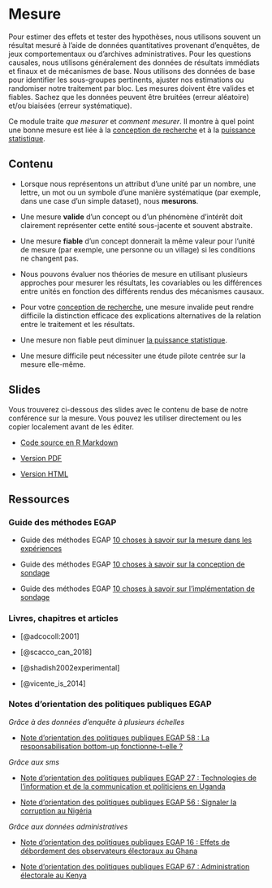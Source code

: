 # Mesure {.tabset}

Pour estimer des effets et tester des hypothèses, nous utilisons souvent un résultat mesuré à l'aide de données quantitatives provenant d'enquêtes, de jeux comportementaux ou d'archives administratives. Pour les questions causales, nous utilisons généralement des données de résultats immédiats et finaux et de mécanismes de base. Nous utilisons des données de base pour identifier les sous-groupes pertinents, ajuster nos estimations ou randomiser notre traitement par bloc. Les mesures doivent être valides et fiables. Sachez que les données peuvent être bruitées (erreur aléatoire) et/ou biaisées (erreur systématique).

Ce module traite *que mesurer* et *comment mesurer*. Il montre à quel point une bonne mesure est liée à la [conception de recherche](https://egap.github.io/learningdays-resources/Exercises/design-form.Rmd) et à la [puissance statistique](puissance-statistique-et-diagnostics-de-conception.html).

## Contenu

 - Lorsque nous représentons un attribut d'une unité par un nombre, une lettre, un mot ou un symbole d'une manière systématique (par exemple, dans une case d'un simple dataset), nous **mesurons**.

 - Une mesure **valide** d'un concept ou d'un phénomène d'intérêt doit clairement représenter cette entité sous-jacente et souvent abstraite.

 - Une mesure **fiable** d'un concept donnerait la même valeur pour l'unité de mesure (par exemple, une personne ou un village) si les conditions ne changent pas.

 - Nous pouvons évaluer nos théories de mesure en utilisant plusieurs approches pour mesurer les résultats, les covariables ou les différences entre unités en fonction des différents rendus des mécanismes causaux.

 - Pour votre [conception de recherche](https://egap.github.io/learningdays-resources/Exercises/design-form.Rmd), une mesure invalide peut rendre difficile la distinction efficace des explications alternatives de la relation entre le traitement et les résultats.

 - Une mesure non fiable peut diminuer [la puissance statistique](puissance-statistique-et-diagnostics-de-conception.html).
 
 - Une mesure difficile peut nécessiter une étude pilote centrée sur la mesure elle-même.

## Slides

Vous trouverez ci-dessous des slides avec le contenu de base de notre conférence sur la mesure. Vous pouvez les utiliser directement ou les copier localement avant de les éditer.

 - [Code source en R Markdown](https://egap.github.io/learningdays-resources/Slides_fr/measurement-slides.Rmd)

 - [Version PDF](https://egap.github.io/learningdays-resources/Slides_fr/measurement-slides.pdf)

 - [Version HTML](https://egap.github.io/learningdays-resources/Slides_fr/measurement-slides.html)

## Ressources

### Guide des méthodes EGAP

- Guide des méthodes EGAP [10 choses à savoir sur la mesure dans les expériences](https://egap.org/resource/10-things-to-know-about-measurement-in-experiments/)

- Guide des méthodes EGAP [10 choses à savoir sur la conception de sondage](https://egap.org/resource/10-things-to-know-about-survey-design/)

- Guide des méthodes EGAP [10 choses à savoir sur l'implémentation de sondage](https://egap.org/resource/10-things-to-know-about-survey-implementation/)

### Livres, chapitres et articles

 - [@adcocoll:2001]

 - [@scacco_can_2018]
 
 - [@shadish2002experimental]

 - [@vicente_is_2014]

### Notes d'orientation des politiques publiques EGAP

*Grâce à des données d'enquête à plusieurs échelles*

 - [Note d'orientation des politiques publiques EGAP 58 : La responsabilisation bottom-up fonctionne-t-elle ?](https://egap.org/resource/does-bottom-up-accountability-work-evidence-from-uganda/)

*Grâce aux sms*

 - [Note d'orientation des politiques publiques EGAP 27 : Technologies de l'information et de la communication et politiciens en Uganda](https://egap.org/resource/brief-27-ict-and-politicians-in-uganda/)

 - [Note d'orientation des politiques publiques EGAP 56 : Signaler la corruption au Nigéria](https://egap.org/resource/reporting-corruption-in-nigeria-testing-the-effects-of-norms-nudges/)

*Grâce aux données administratives*

 - [Note d'orientation des politiques publiques EGAP 16 : Effets de débordement des observateurs électoraux au Ghana](https://egap.org/resource/brief-16-spillover-effects-of-observers-in-ghana/)

 - [Note d'orientation des politiques publiques EGAP 67 : Administration électorale au Kenya](https://egap.org/resource/electoral-administration-in-kenya/)
